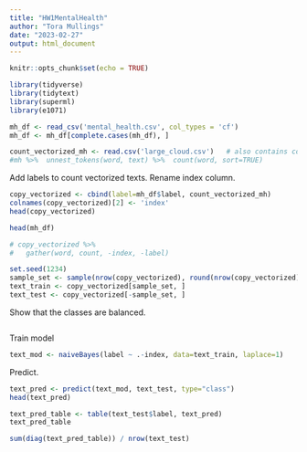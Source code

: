 ```yaml
---
title: "HW1MentalHealth"
author: "Tora Mullings"
date: "2023-02-27"
output: html_document
---
```


```r
knitr::opts_chunk$set(echo = TRUE)
```

```r
library(tidyverse)
library(tidytext)
library(superml)
library(e1071)
```


```r
mh_df <- read_csv('mental_health.csv', col_types = 'cf')
mh_df <- mh_df[complete.cases(mh_df), ]

count_vectorized_mh <- read.csv('large_cloud.csv')   # also contains complete cases
#mh %>%  unnest_tokens(word, text) %>%  count(word, sort=TRUE)
```

Add labels to count vectorized texts. Rename index column.
```r
copy_vectorized <- cbind(label=mh_df$label, count_vectorized_mh)
colnames(copy_vectorized)[2] <- 'index'
head(copy_vectorized)
```


```r
head(mh_df)
```


```r
# copy_vectorized %>% 
#   gather(word, count, -index, -label)
```
```r
set.seed(1234)
sample_set <- sample(nrow(copy_vectorized), round(nrow(copy_vectorized)*0.75), replace=FALSE)
text_train <- copy_vectorized[sample_set, ]
text_test <- copy_vectorized[-sample_set, ]
```

Show that the classes are balanced.
```r

```

Train model
```r
text_mod <- naiveBayes(label ~ .-index, data=text_train, laplace=1)
```

Predict.
```r
text_pred <- predict(text_mod, text_test, type="class")
head(text_pred)
```

```r
text_pred_table <- table(text_test$label, text_pred)
text_pred_table
```

```r
sum(diag(text_pred_table)) / nrow(text_test)
```












